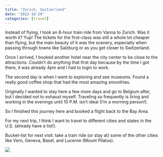```yaml
---
title: "Zurich, Switzerland"
date: "2022-10-29"
categories: [travel]
---
```


Instead of flying, I took an 8-hour train ride from Vanna to Zurich. Was it worth it? Yup! The tickets for the first-class was still a whole lot cheaper than flying, but the main beauty of it was the scenery, especially when passing through towns like Salzburg or as you get closer to Switzerland.

Once I arrived, I booked another hotel near the city center to be close to the attractions. Couldn't do anything that first day because by the time I got there, it was already 4pm and I had to login to work.

The second day is when I went to exploring and see museums. Found a really good coffee shop that had the most amazing smoothies.

Originally I wanted to stay here a few more days and go to Belgium after, but I decided not to exhaust myself. Traveling so frequently is tiring and working in the evenings until 10 P.M. isn't ideal (I'm a morning person!).

So I finished this journey here and booked a flight back to the Bay Area.

For my next trip, I think I want to travel to different cities and states in the U.S. (already have a list!).


Bucket-list for next visit: take a train ride (or stay at) some of the other cities like Vern, Geneva, Basel, and Lucerne (Mount Pilatus).

![](zurich.jpg)
